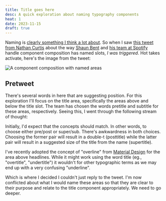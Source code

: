 ```yaml
---
title: Title goes here
desc: A quick exploration about naming typography components
heat: 1
date: 2023-11-15
draft: true
---
```


Naming is [clearly something I think a lot about](/posts/truly-semantic). So when I saw [this tweet from Nathan Curtis](https://twitter.com/nathanacurtis/status/1724500748388450587) about the way [Shaun Bent](https://twitter.com/shaunbent) and [his team at Spotify](https://spotify.design/) handle component composition has named slots, _I was triggered_. Hot takes activate, here's the image from the tweet:

![A component composition with named areas](/images/list-row-anatomy.jpeg)

## Pretweet

There's several words in here that are suggesting position. For this exploration I'll focus on the title area, specifically the areas above and below the title slot. The team has chosen the words pretitle and subtitle for these areas, respectively. Seeing this, I went through the following stream of thought:

Initially, I'd expect that the concepts should match. In other words, to choose either pre/post or super/sub. There's awkwardness in both choices. Choosing the former pair will result in a double-t (posttitle) while the latter pair will result in a suggested size of the title from the name (supertitle).

I've recently adopted the concept of "overline" from [Material Design](https://m2.material.io/design/typography/the-type-system.html#applying-the-type-scale) for the area above headlines. While it might work using the word title (eg., "overtitle", "undertitle") it wouldn't for other typographic terms as we may end up with a very confusing "underline".

Which is where I decided I couldn't just reply to the tweet. I'm now conflicted about what I would name these areas so that they are clear to their purpose and relate to the title component appropriately. We need to go deeper.

